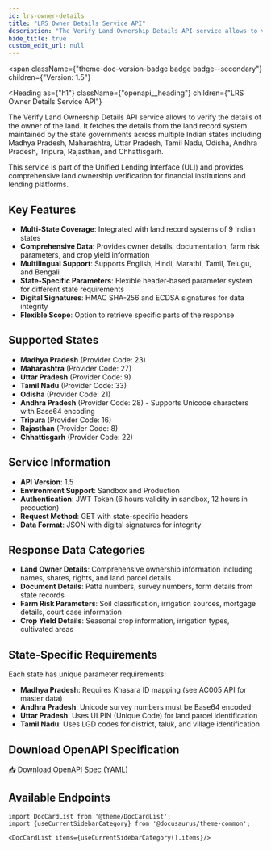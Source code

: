 ```yaml
---
id: lrs-owner-details
title: "LRS Owner Details Service API"
description: "The Verify Land Ownership Details API service allows to verify the details of the owner of the land. It fetches the details from the land record system maintained by the state governments across 9 Indian states."
hide_title: true
custom_edit_url: null
---
```



<span
  className={"theme-doc-version-badge badge badge--secondary"}
  children={"Version: 1.5"}
>
</span>

<Heading
  as={"h1"}
  className={"openapi__heading"}
  children={"LRS Owner Details Service API"}
>
</Heading>

The Verify Land Ownership Details API service allows to verify the details of the owner of the land. It fetches the details from the land record system maintained by the state governments across multiple Indian states including Madhya Pradesh, Maharashtra, Uttar Pradesh, Tamil Nadu, Odisha, Andhra Pradesh, Tripura, Rajasthan, and Chhattisgarh.

This service is part of the Unified Lending Interface (ULI) and provides comprehensive land ownership verification for financial institutions and lending platforms.

## Key Features

- **Multi-State Coverage**: Integrated with land record systems of 9 Indian states
- **Comprehensive Data**: Provides owner details, documentation, farm risk parameters, and crop yield information
- **Multilingual Support**: Supports English, Hindi, Marathi, Tamil, Telugu, and Bengali
- **State-Specific Parameters**: Flexible header-based parameter system for different state requirements
- **Digital Signatures**: HMAC SHA-256 and ECDSA signatures for data integrity
- **Flexible Scope**: Option to retrieve specific parts of the response

## Supported States

- **Madhya Pradesh** (Provider Code: 23)
- **Maharashtra** (Provider Code: 27) 
- **Uttar Pradesh** (Provider Code: 9)
- **Tamil Nadu** (Provider Code: 33)
- **Odisha** (Provider Code: 21)
- **Andhra Pradesh** (Provider Code: 28) - Supports Unicode characters with Base64 encoding
- **Tripura** (Provider Code: 16)
- **Rajasthan** (Provider Code: 8)
- **Chhattisgarh** (Provider Code: 22)

## Service Information

- **API Version**: 1.5
- **Environment Support**: Sandbox and Production
- **Authentication**: JWT Token (6 hours validity in sandbox, 12 hours in production)
- **Request Method**: GET with state-specific headers
- **Data Format**: JSON with digital signatures for integrity

## Response Data Categories

- **Land Owner Details**: Comprehensive ownership information including names, shares, rights, and land parcel details
- **Document Details**: Patta numbers, survey numbers, form details from state records
- **Farm Risk Parameters**: Soil classification, irrigation sources, mortgage details, court case information
- **Crop Yield Details**: Seasonal crop information, irrigation types, cultivated areas

## State-Specific Requirements

Each state has unique parameter requirements:
- **Madhya Pradesh**: Requires Khasara ID mapping (see AC005 API for master data)
- **Andhra Pradesh**: Unicode survey numbers must be Base64 encoded
- **Uttar Pradesh**: Uses ULPIN (Unique Code) for land parcel identification
- **Tamil Nadu**: Uses LGD codes for district, taluk, and village identification



## Download OpenAPI Specification

<a href="/specs/lrs-owner-details-v1.5.yaml" download className="button button--primary button--lg">
  📥 Download OpenAPI Spec (YAML)
</a>

## Available Endpoints

```mdx-code-block
import DocCardList from '@theme/DocCardList';
import {useCurrentSidebarCategory} from '@docusaurus/theme-common';

<DocCardList items={useCurrentSidebarCategory().items}/>
```
      